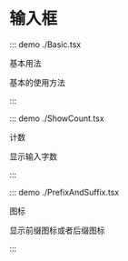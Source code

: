 # 输入框

::: demo ./Basic.tsx

基本用法

基本的使用方法

:::

::: demo ./ShowCount.tsx

计数

显示输入字数

:::

::: demo ./PrefixAndSuffix.tsx

图标

显示前缀图标或者后缀图标

:::
